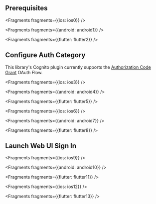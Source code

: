 ## Prerequisites


<Fragments fragments={{ios: ios0}} />


<Fragments fragments={{android: android1}} />


<Fragments fragments={{flutter: flutter2}} />

## Configure Auth Category

<Callout>

This library's Cognito plugin currently supports the [Authorization Code Grant](https://docs.aws.amazon.com/cognito/latest/developerguide/authorization-endpoint.html) OAuth Flow.

</Callout>


<Fragments fragments={{ios: ios3}} />


<Fragments fragments={{android: android4}} />


<Fragments fragments={{flutter: flutter5}} />


<Fragments fragments={{ios: ios6}} />


<Fragments fragments={{android: android7}} />


<Fragments fragments={{flutter: flutter8}} />

## Launch Web UI Sign In


<Fragments fragments={{ios: ios9}} />


<Fragments fragments={{android: android10}} />


<Fragments fragments={{flutter: flutter11}} />


<Fragments fragments={{ios: ios12}} />


<Fragments fragments={{flutter: flutter13}} />